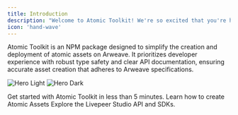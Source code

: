 ```yaml
---
title: Introduction
description: "Welcome to Atomic Toolkit! We're so excited that you're here!"
icon: 'hand-wave'
---
```


Atomic Toolkit is an NPM package designed to simplify the creation and deployment of atomic assets on Arweave. It prioritizes developer experience with robust type safety and clear API documentation, ensuring accurate asset creation that adheres to Arweave specifications.

<img
    className="block dark:hidden"
    src="/images/hero-light.svg"
    alt="Hero Light"
/>
<img
    className="hidden dark:block"
    src="/images/hero-dark.svg"
    alt="Hero Dark"
/>

<CardGroup cols={2}>
    <Card
        title="Quickstart"
        href="/developers/quick-start"
        icon="bolt-lightning"
    >
        Get started with Atomic Toolkit in less than 5 minutes.
    </Card>
    <Card title="Guides" href="/developers/guides/overview" icon="book">
        Learn how to create Atomic Assets
    </Card>
    <Card
        title="Types Reference"
        href="/api-reference/overview/introduction"
        icon="code"
    >
        Explore the Livepeer Studio API and SDKs.
    </Card>
</CardGroup>
